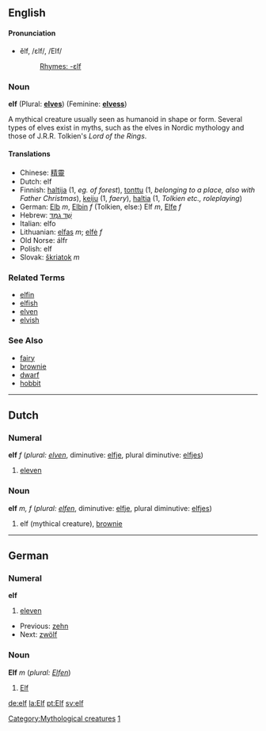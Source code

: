 ==English==
[[Category:Mythological creatures]]
[[Category:German cardinal number|1]]
====Pronunciation====
*ĕlf, /ɛlf/, /EIf/
*:[[Rhymes:English:-ɛlf|Rhymes: -ɛlf]]
===Noun===

'''elf''' (Plural: '''[[elves]]''') (Feminine: '''[[elvess]]''')

A mythical creature usually seen as humanoid in shape or form.  Several types of elves exist in myths, such as the elves in Nordic mythology and those of J.R.R. Tolkien's ''Lord of the Rings''.

====Translations====
*Chinese: [[精靈]]
*Dutch: elf
*Finnish: [[haltija]] (1, ''eg. of forest''), [[tonttu]] (1, ''belonging to a place, also with Father Christmas''), [[keiju]] (1, ''faery''), [[haltia]] (1, ''Tolkien etc., roleplaying'')
*German: [[Elb]] ''m'', [[Elbin]] ''f'' (Tolkien, else:) Elf ''m'', [[Elfe]] ''f''
*Hebrew: [[שד גמד|שֵׁד גַמָּד]]
*Italian: elfo
*Lithuanian: [[elfas]] ''m''; [[elfė]] ''f''
*Old Norse: álfr
*Polish: elf
*Slovak: [[škriatok]] ''m''

===Related Terms===
*[[elfin]]
*[[elfish]]
*[[elven]]
*[[elvish]]

===See Also===
*[[fairy]]
*[[brownie]]
*[[dwarf]]
*[[hobbit]]


----

==Dutch==
===Numeral===
'''elf''' ''f'' (''plural: [[elven]]'', diminutive: [[elfje]], plural diminutive: [[elfjes]])

# [[eleven]]

===Noun===
'''elf''' ''m, f'' (''plural: [[elfen]]'', diminutive: [[elfje]], plural diminutive: [[elfjes]])

# elf (mythical creature), [[brownie]]

----
==German==

===Numeral===
'''elf'''
# [[eleven]]

*Previous: [[zehn]]
*Next: [[zwölf]]
===Noun===
'''Elf''' ''m'' (''plural: [[Elfen]]'')

# [[Elf]]

[[de:elf]]
[[la:Elf]]
[[pt:Elf]]
[[sv:elf]]